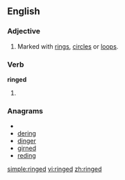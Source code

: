 ==English==

===Adjective===
{{en-adj|-}}

# Marked with [[ring]]s, [[circle]]s or [[loop]]s.

===Verb===
'''ringed'''

# {{past of|ring}}

===Anagrams===
* {{alphagram|deginr}}
* [[dering#English|dering]]
* [[dinger#English|dinger]]
* [[girned#English|girned]]
* [[reding#English|reding]]

[[simple:ringed]]
[[vi:ringed]]
[[zh:ringed]]